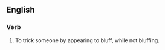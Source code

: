 {{see|double bluff}}
==English==

===Verb===
{{en-verb|inf=[[double]]-[[bluff]]}}

# To trick someone by appearing to bluff, while not bluffing.